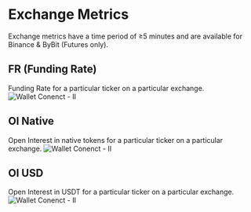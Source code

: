 # Exchange Metrics

Exchange metrics have a time period of ≥5 minutes and are available for Binance & ByBit (Futures only).

## FR (Funding Rate)

Funding Rate for a particular ticker on a particular exchange.
![Wallet Conenct - II](./../../../../../assets/images/funding-rate.png)

## OI Native

Open Interest in native tokens for a particular ticker on a particular exchange.
![Wallet Conenct - II](./../../../../../assets/images/oi-native.png)

## OI USD

Open Interest in USDT for a particular ticker on a particular exchange.
![Wallet Conenct - II](./../../../../../assets/images/oi-usd.png)
